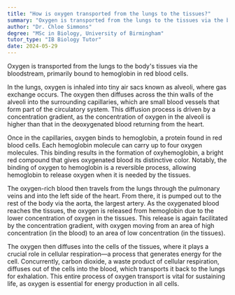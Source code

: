 ```yaml
---
title: "How is oxygen transported from the lungs to the tissues?"
summary: "Oxygen is transported from the lungs to the tissues via the bloodstream, specifically bound to haemoglobin in red blood cells."
author: "Dr. Chloe Simmons"
degree: "MSc in Biology, University of Birmingham"
tutor_type: "IB Biology Tutor"
date: 2024-05-29
---
```


Oxygen is transported from the lungs to the body's tissues via the bloodstream, primarily bound to hemoglobin in red blood cells.

In the lungs, oxygen is inhaled into tiny air sacs known as alveoli, where gas exchange occurs. The oxygen then diffuses across the thin walls of the alveoli into the surrounding capillaries, which are small blood vessels that form part of the circulatory system. This diffusion process is driven by a concentration gradient, as the concentration of oxygen in the alveoli is higher than that in the deoxygenated blood returning from the heart.

Once in the capillaries, oxygen binds to hemoglobin, a protein found in red blood cells. Each hemoglobin molecule can carry up to four oxygen molecules. This binding results in the formation of oxyhemoglobin, a bright red compound that gives oxygenated blood its distinctive color. Notably, the binding of oxygen to hemoglobin is a reversible process, allowing hemoglobin to release oxygen when it is needed by the tissues.

The oxygen-rich blood then travels from the lungs through the pulmonary veins and into the left side of the heart. From there, it is pumped out to the rest of the body via the aorta, the largest artery. As the oxygenated blood reaches the tissues, the oxygen is released from hemoglobin due to the lower concentration of oxygen in the tissues. This release is again facilitated by the concentration gradient, with oxygen moving from an area of high concentration (in the blood) to an area of low concentration (in the tissues).

The oxygen then diffuses into the cells of the tissues, where it plays a crucial role in cellular respiration—a process that generates energy for the cell. Concurrently, carbon dioxide, a waste product of cellular respiration, diffuses out of the cells into the blood, which transports it back to the lungs for exhalation. This entire process of oxygen transport is vital for sustaining life, as oxygen is essential for energy production in all cells.
    